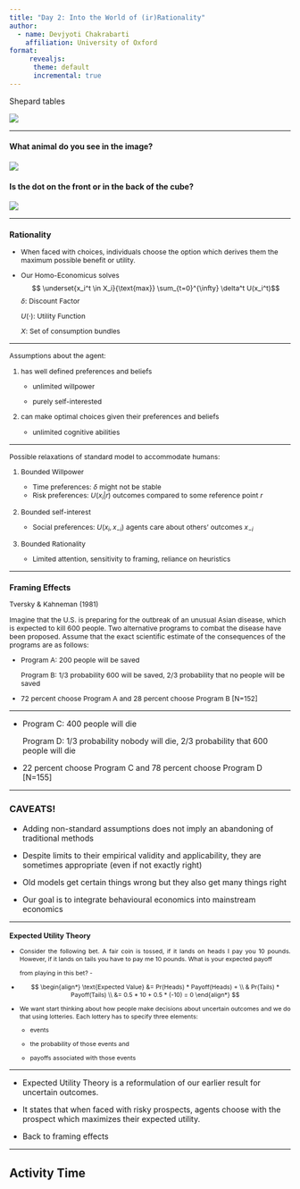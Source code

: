 ```yaml
---
title: "Day 2: Into the World of (ir)Rationality"
author: 
  - name: Devjyoti Chakrabarti
    affiliation: University of Oxford 
format: 
     revealjs:
      theme: default
      incremental: true 
---
```


<div>

[Shepard tables](https://en.wikipedia.org/wiki/Shepard_tables){style="text-decoration:none"}

![](images/clipboard-4091288017.png){fig-align="center"}

</div>

------------------------------------------------------------------------

<div>

#### What animal do you see in the image?

![](images/clipboard-3011836111.png){fig-align="center"}

</div>

<div>

#### Is the dot on the front or in the back of the cube?

![](images/clipboard-432469204.png){fig-align="center"}

</div>

------------------------------------------------------------------------

::: {.incremental style="font-size: 0.875em"}
### Rationality

-   When faced with choices, individuals choose the option which derives them the maximum possible benefit or utility.

-   Our Homo-Economicus solves $$ \underset{x_i^t \in X_i}{\text{max}} \sum_{t=0}^{\infty} \delta^t U(x_i^t)$$ $\delta:$ Discount Factor

    $U(\cdot):$ Utility Function

    $X:$ Set of consumption bundles
:::

------------------------------------------------------------------------

::: {.nonincremental style="font-size: 0.875em"}
Assumptions about the agent:

1.  has well defined preferences and beliefs

    -   unlimited willpower

    -   purely self-interested

2.  can make optimal choices given their preferences and beliefs

    -   unlimited cognitive abilities
:::

------------------------------------------------------------------------

::: {.nonincremental style="font-size: 0.875em"}
Possible relaxations of standard model to accommodate humans:

1.  Bounded Willpower

    -   Time preferences: $\delta$ might not be stable
    -   Risk preferences: $U(x_i|r)$ outcomes compared to some reference point $r$

2.  Bounded self-interest

    -   Social preferences: $U(x_i, x_{-i})$ agents care about others' outcomes $x_{-i}$

3.  Bounded Rationality

    -   Limited attention, sensitivity to framing, reliance on heuristics
:::

------------------------------------------------------------------------

::: {.incremental style="font-size: 0.875em"}
### Framing Effects

Tversky & Kahneman (1981)

Imagine that the U.S. is preparing for the outbreak of an unusual Asian disease, which is expected to kill 600 people. Two alternative programs to combat the disease have been proposed. Assume that the exact scientific estimate of the consequences of the programs are as follows:

-   Program A: 200 people will be saved

    Program B: $1/3$ probability 600 will be saved, $2/3$ probability that no people will be saved

-   72 percent choose Program A and 28 percent choose Program B \[N=152\]
:::

------------------------------------------------------------------------

<div>

-   Program C: 400 people will die

    Program D: $1/3$ probability nobody will die, $2/3$ probability that 600 people will die

-   22 percent choose Program C and 78 percent choose Program D \[N=155\]

</div>

------------------------------------------------------------------------

<div>

### CAVEATS!

-   Adding non-standard assumptions does not imply an abandoning of traditional methods

-   Despite limits to their empirical validity and applicability, they are sometimes appropriate (even if not exactly right)

-   Old models get certain things wrong but they also get many things right

-   Our goal is to integrate behavioural economics into mainstream economics

</div>

------------------------------------------------------------------------

::: {style="font-size: 0.775em; text-align: justify"}
### Expected Utility Theory

-   Consider the following bet. A fair coin is tossed, if it lands on heads I pay you 10 pounds. However, if it lands on tails you have to pay me 10 pounds. What is your expected payoff

    from playing in this bet? -

-   $$
    \begin{align*}
       \text{Expected Value} &= Pr(Heads) * Payoff(Heads) + \\
    & Pr(Tails) * Payoff(Tails) \\
    &= 0.5 * 10 + 0.5 * (-10) = 0
    \end{align*}
    $$

-   We want start thinking about how people make decisions about uncertain outcomes and we do that using lotteries. Each lottery has to specify three elements:

    -   events

    -   the probability of those events and

    -   payoffs associated with those events
:::

------------------------------------------------------------------------

<div>

-   Expected Utility Theory is a reformulation of our earlier result for uncertain outcomes.

-   It states that when faced with risky prospects, agents choose with the prospect which maximizes their expected utility.

-   Back to framing effects

</div>

---

<div>

## Activity Time

</div>
